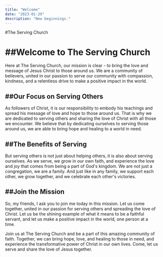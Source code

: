```yaml
---
title: "Welcome"
date: "2023-01-29"
description: "New beginnings."
---
```


#The Serving Church

##Welcome to The Serving Church
=============================

Here at The Serving Church, our mission is clear - to bring the love and message of Jesus Christ to those around us. We are a community of believers, united in our passion to serve our community with compassion, kindness, and a relentless drive to make a positive impact in the world.

##Our Focus on Serving Others
---------------------------

As followers of Christ, it is our responsibility to embody his teachings and spread his message of love and hope to those around us. That is why we are dedicated to serving others and sharing the love of Christ with all those we encounter. We believe that by dedicating ourselves to serving those around us, we are able to bring hope and healing to a world in need.

##The Benefits of Serving
-----------------------

But serving others is not just about helping others, it is also about serving ourselves. As we serve, we grow in our own faith, and experience the love and joy that comes from being a part of God's kingdom. We are not just a congregation, we are a family. And just like in any family, we support each other, we grow together, and we celebrate each other's victories.

##Join the Mission
----------------

So, my friends, I ask you to join me today in this mission. Let us come together, united in our passion for serving others and spreading the love of Christ. Let us be the shining example of what it means to be a faithful servant, and let us make a positive impact in the world, one person at a time.

Join us at The Serving Church and be a part of this amazing community of faith. Together, we can bring hope, love, and healing to those in need, and experience the transformative power of Christ in our own lives. Come, let us serve and share the love of Jesus together.
